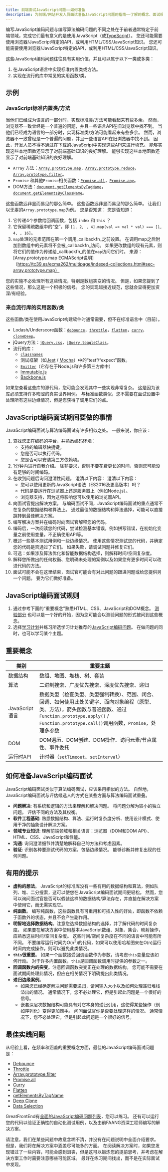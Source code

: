 ```yaml
---
title: 前端面试JavaScript问题——如何准备
description: 为前端/网站开发人员面试准备JavaScript问题的指南——了解的概念、面试规则和70多个重要的练习问题。
---
```


编写JavaScript编码问题与编写算法编码问题的不同之处在于前者通常特定于前端领域，完成它们最有意义的是使用JavaScript（或[TypeScript](https://www.typescriptlang.org/)）。 您还可能需要使用浏览器/JavaScript特定的API，或利用HTML/CSS/JavaScript知识。 您还可能需要使用浏览器/JavaScript特定的API，或利用HTML/CSS/JavaScript知识。

这些JavaScript编码问题往往具有实用价值，并且可以属于以下一类或多类：

1.  在JavaScript语言中实现标准内置类或方法。
2.  实现在流行的库中常见的实用函数/类。

## 示例

### JavaScript标准内置类/方法

当他们已经成为语言的一部分时，实现标准类/方法可能看起来有些多余。 然而，浏览器不一致曾经是一个普遍的问题，并且一些语言API在旧浏览器中找不到。 当他们已经成为语言的一部分时，实现标准类/方法可能看起来有些多余。 然而，浏览器不一致曾经是一个普遍的问题，并且一些语言API在旧浏览器中找不到。 因此，开发人员不得不通过在下载的JavaScript中实现这些API来进行填充。 能够实现这些本地函数还显示了对前端基础知识的良好理解。 能够实现这些本地函数还显示了对前端基础知识的良好理解。

-   `Array` 方法：[`Array.prototype.map`](/questions/javascript/array-map)，[`Array.prototype.reduce`](/questions/javascript/array-reduce)，[`Array.prototype.filter`](/questions/javascript/array-filter)。
-   `Promise` 和其他`Promise`相关函数：[`Promise.all`](/questions/javascript/promise-all)，[`Promise.any`](/questions/javascript/promise-any)。
-   DOM方法：[`document.getElementsByTagName`](/questions/javascript/get-elements-by-tag-name)，[`document.getElementsByClassName`](/questions/javascript/get-elements-by-class-name)。

这些函数远非显而易见的那么简单。 这些函数远非显而易见的那么简单。 让我们以无辜的`Array.prototype.map`为例。 您是否知道： 您是否知道：

1.  它传递4个参数给回调函数，包括 `index` 和 `this` ？
2.  它保留稀疏数组中的“空”，即 `[1, 2, , 4].map(val => val * val) === [1, 4, , 16]`。
3.  `map`处理的元素范围在第一个调用_callbackfn_之前设置。 在调用map之后附加到数组中的元素将不会被_callbackfn_访问。 如果更改数组的现有元素，则将它们的值作为传递给_callbackfn_的值在`map`访问它们时。 来源：[Array.prototype.map ECMAScript说明]（https://tc39.es/ecma262/multipage/indexed-collections.html#sec-array.prototype.map）

您的实施不必处理所有这些情况，特别是数组突变的情况。 但是，如果您提到了这些情况，那么这是一个积极的信号。 您的实现越接近规范，您就会显得更加资深/有经验。

### 来自流行库的实用函数/类

这些函数/类在使用JavaScript构建软件时通常需要，但不在标准语言中（目前）。

-   Lodash/Underscore函数：[`debounce`](/questions/javascript/debounce)，[`throttle`](/questions/javascript/throttle)，[`flatten`](/questions/javascript/flatten)，[`curry`](/questions/javascript/curry)，[`cloneDeep`](/questions/javascript/deep-clone)。
-   jQuery方法：[`jQuery.css`](/questions/javascript/jquery-css)，[`jQuery.toggleClass`](/questions/javascript/jquery-class-manipulation)。
-   流行的库：
    -   [`classnames`](/questions/javascript/classnames)
    -   测试框架（如[Jest](https://jestjs.io/) / [Mocha](https://mochajs.org/)）中的“test”/“expect”函数。
    -   [`Emitter`](/questions/javascript/event-emitter)（它存在于Node.js和许多第三方库中）
    -   [Immutable.js](https://immutable-js.com/)
    -   [Backbone.js](https://backbonejs.org/)

如果您查看这些库的源代码，您可能会发现其中一些实现非常复杂。 这是因为该库必须支持许多晦涩的真实世界用例。 与标准函数类似，您不需要在面试设置中处理所有这些边缘情况，但是您获得了调用它们的点。

## JavaScript编码面试期间要做的事情

JavaScript编码面试与算法编码面试有许多相似之处。 一般来说，你应该：

1.  查找您正在编码的平台，并熟悉编码环境：
    -   支持的编辑器快捷键。
    -   您是否可以执行代码。
    -   您是否可以安装第三方依赖项。
2.  1分钟内进行自我介绍。 除非要求，否则不要花费更长的时间，否则您可能没有足够的时间编码。
3.  在收到问题后询问澄清性问题。 澄清以下内容： 澄清以下内容：
    -   您可以使用更新的JavaScript语法（ES2016及更高版本）吗？
    -   代码是要运行在浏览器上还是服务器上（例如Node.js）。
    -   浏览器支持，因为这将影响您可以使用的浏览器API。
4.  向面试官提出解决方案。 与编码面试不同，JavaScript编码面试的重点通常不在复杂的数据结构和算法上。 通过最佳的数据结构和算法选择，可能可以直接跳转到最佳解决方案。
5.  编写解决方案并在编码时向面试官解释您的代码。
6.  编码后，一次阅读您的代码，尝试检测基本错误，例如拼写错误，在初始化变量之前使用变量，不正确使用API等。
7.  概述一些基本测试用例和一些边缘情况。 使用这些情况测试您的代码，并确定您的代码是否通过了它们。 如果失败，请调试问题并修复它们。
8.  可选：如果涉及算法优化和智能数据结构选择，则解释时间/空间复杂度。
9.  解释您所做出的任何权衡、您明确未处理的案例以及如果您有更多时间可以改进代码的方法。
10. 面试可能不会在这里结束，面试官可能会有对此问题的跟进问题或给您提供另一个问题。 要为它们做好准备。

## JavaScript编码面试规则

1.  通过参考下面的“重要概念”熟悉HTML、CSS、JavaScript和DOM概念。 [测验部分](/front-end-interview-guidebook/quiz) 也可以是一个好的开始，因为您可能会以测验问题的形式被问到这些概念。
2.  选择[学习计划](/get-started)并练习所选学习计划推荐的[JavaScript编码问题](/questions/js/coding/utilities)。 在做问题的同时，也可以学习某个主题。

## 重要概念

| 类别           | 重要主题                                                                                                                                            |
| ------------ | ----------------------------------------------------------------------------------------------------------------------------------------------- |
| 数据结构         | 数组、地图、堆栈、树、套装                                                                                                                                   |
| 算法           | 二进制搜索、广度优先搜索、深度优先搜索、递归                                                                                                                          |
| JavaScript语言 | 数据类型（检查类型、类型强制转换）、范围、闭合、回调、如何使用此处关键字、面向对象编程（原型、类、方法），箭头函数与普通函数、通过`Function.prototype.apply()` / `Function.prototype.call()`调用函数，`Promise`，处理多参数 |
| DOM          | DOM遍历、DOM创建、DOM操作、访问元素/节点属性、事件委托                                                                                                                |
| 运行时API       | 计时器（`setTimeout`、`setInterval`）                                                                                                                 |

## 如何准备JavaScript编码面试

JavaScript编码面试类似于算法编码面试，应该采用相似的方法。 自然地，JavaScript编码面试与评估候选人的方式在某些方面与算法编码面试重叠。

-   **问题解决**: 有系统和逻辑的方法来理解和解决问题。 将问题分解为较小的独立问题。 评估不同的方法及其权衡。
-   **软件工程基础**: 熟悉数据结构、算法、运行时复杂度分析、使用设计模式、使用干净的抽象设计解决方案。
-   **领域专业知识**: 理解前端领域和相关语言：浏览器（DOM和DOM API）、HTML、CSS、JavaScript和性能。
-   **沟通**: 询问澄清细节并清楚地解释自己的方法和考虑因素。
-   **验证**: 识别各种要测试代码的方案，包括边缘情况。 能够诊断并修复出现的任何问题。

## 有用的提示

-   **虚构的想法**。 JavaScript的标准库没有一些有用的数据结构和算法，例如队列、堆、二分搜索，这可以使您在JavaScript编码面试期间更轻松。 然而，您可以询问面试官是否可以假装这样的数据结构/算法存在，并直接在解决方案中使用它，而无需实现它。
-   **纯函数**。 编写纯函数，这些函数具有可重用和可插入性的好处，即函数不依赖于函数外的状态，并且不会产生副作用。
-   **明智地选择数据结构**。注意您选择数据结构的选择，并了解代码的时间复杂度。 如果要在解决方案中使用基本JavaScript数组、对象、集合、映射操作，应熟悉这些时间/空间复杂度。 这些时间/空间复杂度在不同的语言中可能有所不同。 不要编写运行时间为O(n<sup>2</sup>)的代码，如果可以使用哈希图来在O(n)运行时间内完成操作，则可以避免此类情况。
-   **`this`很重要**。 如果一个函数接受回调函数作为参数，请考虑`this`变量应该如何行动。 对于许多内置函数，`this`是回调函数调用时提供的参数之一。
-   **回调函数内的突变**。注意回调函数突变正在处理的数据结构。 您可能不需要在面试期间处理此情况，但应在相关情况下明确提出此类情况。
-   **递归边缘案例**。
    -   如果您已经确定解决问题需要递归，请问输入大小以及如何处理递归堆栈溢出的情况。 通常情况下，您不必处理它，但是引起此问题是一个很好的信号。
    -   嵌套深层次数据结构可能具有对它本身的递归引用，这使得某些操作（例如序列化）变得更加棘手。 问问面试官你是否要处理这样的情况。 通常情况下，您不必处理它，但是引起此问题是一个很好的信号。

## 最佳实践问题

从经验上看，在频率和涵盖的重要概念方面，最佳的JavaScript编码面试问题是：

-   [Debounce](/questions/javascript/debounce)
-   [Throttle](/questions/javascript/throttle)
-   [Array.prototype.filter](/questions/javascript/array-filter)
-   [Promise.all](/questions/javascript/promise-all)
-   [Curry](/questions/javascript/curry)
-   [Flatten](/questions/javascript/flatten)
-   [getElementsByTagName](/questions/javascript/get-elements-by-class-name)
-   [Deep Clone](/questions/javascript/deep-clone)
-   [Data Selection](/questions/javascript/data-selection)

GreatFrontEnd有[全面的JavaScript编码问题列表](/questions/js/coding/utilities)，您可以练习。 还有可以运行您的代码以验证正确性的自动化测试用例，以及由前FAANG资深工程师编写的解决方案。

请注意，我们在某些问题中故意含糊不清，并没有在问题说明中全面介绍要求。 但是，我们将在解决方案中涵盖尽可能多的方面。 在阅读解决方案时，如果您发现错过了一些内容，可能会感到沮丧，但是这可以锻炼您的提前思考，并考虑在解决方案工作时需要注意哪些可能区域。 最好在练习期间找出，而不是在实际面试中发现。
